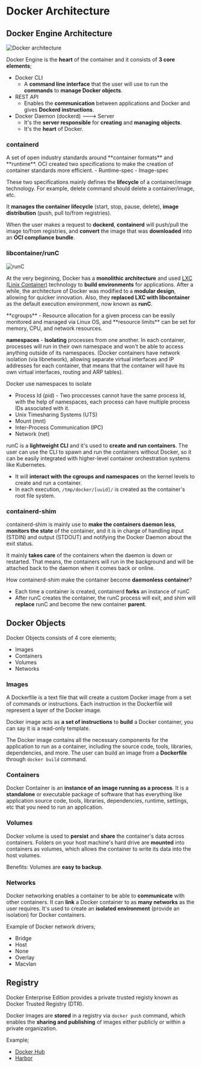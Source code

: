 # Docker Architecture

## Docker Engine Architecture

![Docker architecture](/docs/docker/architecture.gif)

Docker Engine is the **heart** of the container and it consists of **3 core elements**;

- Docker CLI
  - A **command line interface** that the user will use to run the **commands** to **manage Docker objects**.
- REST API
  - Enables the **communication** between applications and Docker and gives **Dockerd instructions**.
- Docker Daemon (dockerd) ---> Server
  - It's the **server responsible** for **creating** and **managing** **objects**.
  - It's the **heart** of Docker.

### containerd

<Callout title="What is Open Container Initiative (OCI)?">
  A set of open industry standards around **container formats** and **runtime**. OCI created two specifications to make the creation of container standards more efficient.
  - Runtime-spec
  - Image-spec

  These two specifications mainly defines the **lifecycle** of a container/image technology. For example, delete command should delete a container/image, etc.
</Callout>

It **manages the container lifecycle** (start, stop, pause, delete), **image distribution** (push, pull to/from registries).

When the user makes a request to **dockerd**, **containerd** will push/pull the image to/from registries, and **convert** the image that was **downloaded** into an **OCI compliance bundle**.

### libcontainer/runC

![runC](/docs/docker/runc.gif)

At the very beginning, Docker has a **monolithic architecture** and used [LXC (Linix Container)](https://linuxcontainers.org/lxc/introduction/) technology to **build environments** for applications. After a while, the architecture of Docker was modified to a **modular design**, allowing for quicker innovation. Also, they **replaced LXC with libcontainer** as the default execution environment, now known as **runC**.

<Callout title="What is cgroups and namespaces?" type="info">
  **cgroups** - Resource allocation for a given process can be easily monitored and managed via Linux OS, and **resource limits** can be set for memory, CPU, and network resources.

  **namespaces** - **Isolating** processes from one another. In each container, processes will run in their own namespace and won't be able to access anything outside of its namespaces. (Docker containers have network isolation (via libnetwork), allowing separate virtual interfaces and IP addresses for each container, that means that the container will have its own virtual interfaces, routing and ARP tables).

  Docker use namespaces to isolate
  - Process Id (pid) - Two proccesses cannot have the same process Id, with the help of namespaces, each process can have multiple process IDs associated with it.
  - Unix Timesharing Systems (UTS)
  - Mount (mnt)
  - Inter-Process Communication (IPC)
  - Network (net)
</Callout>

runC is a **lightweight CLI** and it's used to **create and run containers**. The user can use the CLI to spawn and run the containers without Docker, so it can be easily integrated with higher-level container orchestration systems like Kubernetes.

- It will **interact with the cgroups and namespaces** on the kernel levels to create and run a container.
- In each execution, `/tmp/docker/[uuid]/` is created as the container's root file system.

### containerd-shim

containerd-shim is mainly use to **make the containers daemon less**, **monitors the state** of the container, and it is in charge of handling input (STDIN) and output (STDOUT) and notifying the Docker Daemon about the exit status.

It mainly **takes care** of the containers when the daemon is down or restarted. That means, the containers will run in the background and will be attached back to the daemon when it comes back or online.

How containerd-shim make the container become **daemonless container**?

- Each time a container is created, containerd **forks** an instance of runC
- After runC creates the container, the runC process will exit, and shim will **replace** runC and become the new container **parent**.

## Docker Objects

Docker Objects consists of 4 core elements;

- Images
- Containers
- Volumes
- Networks

### Images

<Callout title="What is Dockerfile?">
  A Dockerfile is a text file that will create a custom Docker image from a set of commands or instructions. Each instruction in the Dockerfile will represent a layer of the Docker image.
</Callout>

Docker image acts as **a set of instructions** to **build** a Docker container, you can say it is a read-only template.

The Docker image contains all the necessary components for the application to run as a container, including the source code, tools, libraries, dependencies, and more. The user can build an image from a **Dockerfile** through `docker build` command.

### Containers

Docker Container is an **instance of an image running as a process**. It is a **standalone** or executable package of software that has everything like application source code, tools, libraries, dependencies, runtime, settings, etc that you need to run an application.

### Volumes

Docker volume is used to **persist** and **share** the container's data across containers. Folders on your host machine's hard drive are **mounted** into containers as volumes, which allows the container to write its data into the host volumes.

Benefits: Volumes are **easy to backup**.

### Networks

Docker networking enables a container to be able to **communicate** with other containers. It can **link** a Docker container to as **many networks** as the user requires. It's used to create an **isolated environment** (provide an isolation) for Docker containers.

Example of Docker network drivers;

- Bridge
- Host
- None
- Overlay
- Macvlan

## Registry

<Callout>
  Docker Enterprise Edition provides a private trusted registy known as Docker Trusted Registry (DTR).
</Callout>

Docker images are **stored** in a registry via `docker push` command, which enables the **sharing and publishing** of images either publicly or within a private organization.

Example;

- [Docker Hub](https://hub.docker.com/)
- [Harbor](https://goharbor.io/)
